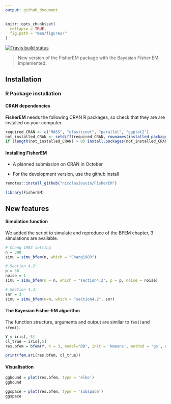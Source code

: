 ```yaml
---
output: github_document
---
```


```r
knitr::opts_chunk$set(
  collapse = TRUE,
  fig.path = "man/figures/"
)
```

<!-- badges: start -->
[![Travis build status](https://travis-ci.com/nicolasJouvin/FisherEM.svg?branch=master)](https://travis-ci.com/nicolasJouvin/FisherEM)
<!-- badges: end -->

> New version of the FisherEM package with the Bayesian Fisher EM implemented. 

## Installation

### R Package installation

#### CRAN dependencies

**FisherEM** needs the following CRAN R packages, so check that they are are installed on your computer.

```r
required_CRAN <- c("MASS", "elasticnet", "parallel", "ggplot2")
not_installed_CRAN <- setdiff(required_CRAN, rownames(installed.packages()))
if (length(not_installed_CRAN) > 0) install.packages(not_installed_CRAN)
```


#### Installing FisherEM

- A planned submission on CRAN in October

<!-- # ```{r package CRAN, eval = FALSE} -->
<!-- # install.packages("FisherEM") -->
<!-- # ``` -->

- For the development version, use the github install

```r
remotes::install_github("nicolasJouvin/FisherEM")
```

```r
library(FisherEM)
```

<!-- - For a specific tagged release, use -->

<!-- ```{r package tag, eval = FALSE} -->
<!-- remotes::install_github("nicolasJouvin/FisherEM@tag_number") -->
<!-- ``` -->

## New features 

#### Simulation function

We added the script to simulate and reproduce of the BFEM chapter, 3 simulations are available.
```r
# Chang 1983 setting
n = 300
simu = simu_bfem(n, which = "Chang1983")

# Section 4.2: 
p = 50
noise = 1
simu = simu_bfem(n = n, which = "section4.2", p = p, noise = noise)

# Section 4.3: 
snr = 3
simu = simu_bfem(n=n, which = "section4.2", snr)
```


#### The Bayesian Fisher-EM algorithm

The function structure, arguments and output are similar to `fem()`and `sfem()`.

```r
Y = iris[,-5]
cl_true = iris[,5]
res.bfem = bfem(Y, K = 3, model="DB", init = 'kmeans', method = 'gs', nstart = 10)

print(fem.ari(res.bfem, cl_true))
```

#### Visualisation

```r
ggbound = plot(res.bfem, type = 'elbo')
ggbound
```
```r
ggspace = plot(res.bfem, type = 'subspace')
ggspace
```
